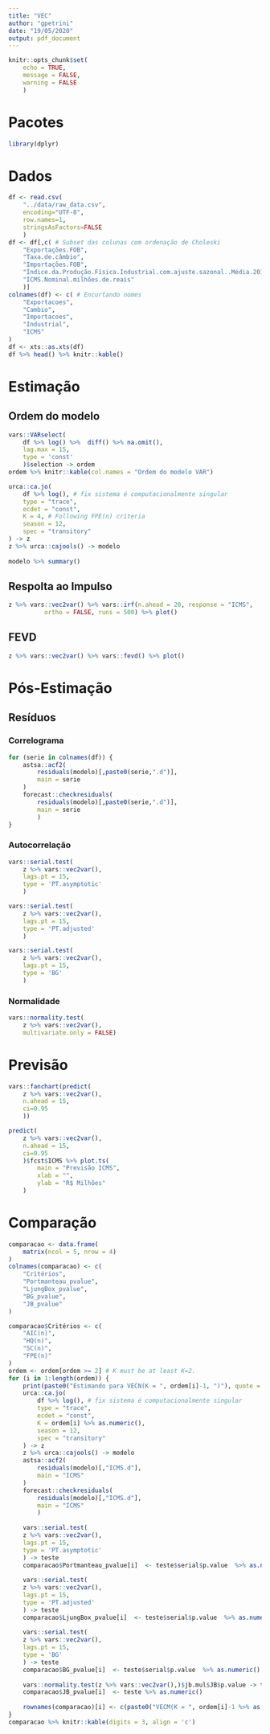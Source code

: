 ```yaml
---
title: "VEC"
author: "gpetrini"
date: "19/05/2020"
output: pdf_document
---
```


```r
knitr::opts_chunk$set(
    echo = TRUE,
    message = FALSE,
    warning = FALSE
    )
```

# Pacotes

```r
library(dplyr)
```


# Dados

```r
df <- read.csv(
    "../data/raw_data.csv", 
    encoding="UTF-8", 
    row.names=1, 
    stringsAsFactors=FALSE
    )
df <- df[,c( # Subset das colunas com ordenação de Choleski
    "Exportações.FOB",
    "Taxa.de.câmbio",
    "Importações.FOB",
    "Índice.da.Produção.Física.Industrial.com.ajuste.sazonal..Média.2012...100.",
    "ICMS.Nominal.milhões.de.reais"
    )]
colnames(df) <- c( # Encurtando nomes
    "Exportacoes",
    "Cambio",
    "Importacoes",
    "Industrial",
    "ICMS"
)
df <- xts::as.xts(df)
df %>% head() %>% knitr::kable()
```

# Estimação

## Ordem do modelo

```r
vars::VARselect(
    df %>% log() %>%  diff() %>% na.omit(), 
    lag.max = 15, 
    type = 'const'
    )$selection -> ordem
ordem %>% knitr::kable(col.names = "Ordem do modelo VAR")
```


```r
urca::ca.jo(
    df %>% log(), # fix sistema é computacionalmente singular
    type = "trace", 
    ecdet = "const", 
    K = 4, # Following FPE(n) criteria
    season = 12, 
    spec = "transitory"
) -> z
z %>% urca::cajools() -> modelo
    
modelo %>% summary()
```

## Respolta ao Impulso

```r
z %>% vars::vec2var() %>% vars::irf(n.ahead = 20, response = "ICMS",
          ortho = FALSE, runs = 500) %>% plot()
```


## FEVD

```r
z %>% vars::vec2var() %>% vars::fevd() %>% plot()
```


# Pós-Estimação


## Resíduos

### Correlograma

```r
for (serie in colnames(df)) {
    astsa::acf2(
        residuals(modelo)[,paste0(serie,".d")], 
        main = serie
    )
    forecast::checkresiduals(
        residuals(modelo)[,paste0(serie,".d")], 
        main = serie
        )
}
```

### Autocorrelação

```r
vars::serial.test(
    z %>% vars::vec2var(),
    lags.pt = 15,
    type = 'PT.asymptotic'
    )
```


```r
vars::serial.test(
    z %>% vars::vec2var(),
    lags.pt = 15,
    type = 'PT.adjusted'
    )
```

```r
vars::serial.test(
    z %>% vars::vec2var(),
    lags.pt = 15,
    type = 'BG'
    )
```

### Normalidade


```r
vars::normality.test(
    z %>% vars::vec2var(),
    multivariate.only = FALSE)
```


# Previsão

```r
vars::fanchart(predict(
    z %>% vars::vec2var(),
    n.ahead = 15, 
    ci=0.95
    ))
```


```r
predict(
    z %>% vars::vec2var(), 
    n.ahead = 15, 
    ci=0.95
    )$fcst$ICMS %>% plot.ts(
        main = "Previsão ICMS", 
        xlab = "",
        ylab = "R$ Milhões"
    )
```


# Comparação

```r
comparacao <- data.frame(
    matrix(ncol = 5, nrow = 4)
)
colnames(comparacao) <- c(
    "Critérios",
    "Portmanteau_pvalue",
    "LjungBox_pvalue",
    "BG_pvalue",
    "JB_pvalue"
)

comparacao$Critérios <- c(
    "AIC(n)",
    "HQ(n)",
    "SC(n)",
    "FPE(n)"
)
ordem <- ordem[ordem >= 2] # K must be at least K=2.
for (i in 1:length(ordem)) {
    print(paste0("Estimando para VECN(K = ", ordem[i]-1, ")"), quote = FALSE)
    urca::ca.jo(
        df %>% log(), # fix sistema é computacionalmente singular
        type = "trace", 
        ecdet = "const", 
        K = ordem[i] %>% as.numeric(),
        season = 12, 
        spec = "transitory"
    ) -> z
    z %>% urca::cajools() -> modelo
    astsa::acf2(
        residuals(modelo)[,"ICMS.d"], 
        main = "ICMS"
    )
    forecast::checkresiduals(
        residuals(modelo)[,"ICMS.d"], 
        main = "ICMS"
        )
    
    vars::serial.test(
    z %>% vars::vec2var(),
    lags.pt = 15,
    type = 'PT.asymptotic'
    ) -> teste
    comparacao$Portmanteau_pvalue[i]  <- teste$serial$p.value  %>% as.numeric()
    
    vars::serial.test(
    z %>% vars::vec2var(),
    lags.pt = 15,
    type = 'PT.adjusted'
    ) -> teste
    comparacao$LjungBox_pvalue[i]  <- teste$serial$p.value  %>% as.numeric()
    
    vars::serial.test(
    z %>% vars::vec2var(),
    lags.pt = 15,
    type = 'BG'
    ) -> teste
    comparacao$BG_pvalue[i]  <- teste$serial$p.value  %>% as.numeric()
    
    vars::normality.test(z %>% vars::vec2var(),)$jb.mul$JB$p.value -> teste
    comparacao$JB_pvalue[i]  <- teste %>% as.numeric()
     
    rownames(comparacao)[i] <- c(paste0("VECM(K = ", ordem[i]-1 %>% as.numeric(), ")" ))
}
comparacao %>% knitr::kable(digits = 3, align = 'c')
```

